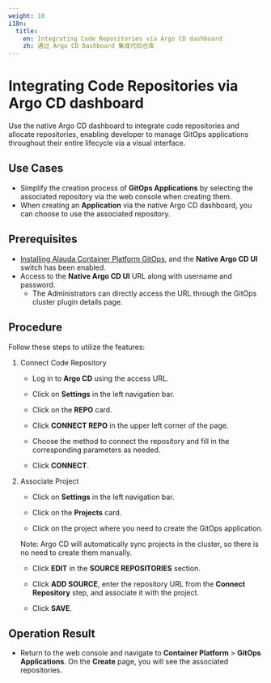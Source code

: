 ```yaml
---
weight: 10
i18n:
  title:
    en: Integrating Code Repositories via Argo CD dashboard
    zh: 通过 Argo CD Dashboard 集成代码仓库
---
```


# Integrating Code Repositories via Argo CD dashboard

Use the native Argo CD dashboard to integrate code repositories and allocate repositories, enabling developer to manage GitOps applications throughout their entire lifecycle via a visual interface.

## Use Cases

- Simplify the creation process of **GitOps Applications** by selecting the associated repository via the web console when creating them.
- When creating an **Application** via the native Argo CD dashboard, you can choose to use the associated repository.

## Prerequisites

- [Installing Alauda Container Platform GitOps](../install_gitops/install_gitops_plugin.mdx), and the **Native Argo CD UI** switch has been enabled.
- Access to the **Native Argo CD UI** URL along with username and password. 
   - The Administrators can directly access the URL through the GitOps cluster plugin details page.

## Procedure

Follow these steps to utilize the features:

1. Connect Code Repository

   - Log in to **Argo CD** using the access URL.

   - Click on **Settings** in the left navigation bar.

   - Click on the **REPO** card.

   - Click **CONNECT REPO** in the upper left corner of the page.

   - Choose the method to connect the repository and fill in the corresponding parameters as needed.

   - Click **CONNECT**.

2. Associate Project

   - Click on **Settings** in the left navigation bar.

   - Click on the **Projects** card.

   - Click on the project where you need to create the GitOps application.

   Note: Argo CD will automatically sync projects in the cluster, so there is no need to create them manually.

   - Click **EDIT** in the **SOURCE REPOSITORIES** section.

   - Click **ADD SOURCE**, enter the repository URL from the **Connect Repository** step, and associate it with the project.

   - Click **SAVE**.

## Operation Result

- Return to the web console and navigate to **Container Platform** > **GitOps Applications**. On the **Create** page, you will see the associated repositories.
